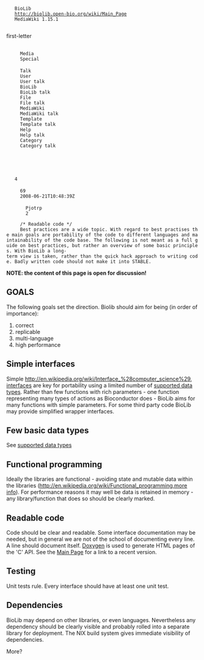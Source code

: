 <mediawiki xmlns="http://www.mediawiki.org/xml/export-0.3/" xmlns:xsi="http://www.w3.org/2001/XMLSchema-instance" xsi:schemaLocation="http://www.mediawiki.org/xml/export-0.3/ http://www.mediawiki.org/xml/export-0.3.xsd" version="0.3" xml:lang="en">
  <siteinfo>
    <sitename>BioLib</sitename>
    <base>http://biolib.open-bio.org/wiki/Main_Page</base>
    <generator>MediaWiki 1.15.1</generator>
    <case>first-letter</case>
    <namespaces>
      <namespace key="-2">Media</namespace>
      <namespace key="-1">Special</namespace>
      <namespace key="0" />
      <namespace key="1">Talk</namespace>
      <namespace key="2">User</namespace>
      <namespace key="3">User talk</namespace>
      <namespace key="4">BioLib</namespace>
      <namespace key="5">BioLib talk</namespace>
      <namespace key="6">File</namespace>
      <namespace key="7">File talk</namespace>
      <namespace key="8">MediaWiki</namespace>
      <namespace key="9">MediaWiki talk</namespace>
      <namespace key="10">Template</namespace>
      <namespace key="11">Template talk</namespace>
      <namespace key="12">Help</namespace>
      <namespace key="13">Help talk</namespace>
      <namespace key="14">Category</namespace>
      <namespace key="15">Category talk</namespace>
    </namespaces>
  </siteinfo>
  <page>
    <title>BioLib best practises</title>
    <id>4</id>
    <revision>
      <id>69</id>
      <timestamp>2008-06-21T10:48:39Z</timestamp>
      <contributor>
        <username>Pjotrp</username>
        <id>2</id>
      </contributor>
      <comment>/* Readable code */</comment>
      <text xml:space="preserve">Best practices are a wide topic. With regard to best practises the main goals are portability of the code to different languages and maintainability of the code base. The following is not meant as a full guide on best practices, but rather an overview of some basic principles. With BioLib a long-term view is taken, rather than the quick hack approach to writing code. Badly written code should not make it into STABLE.

'''NOTE: the content of this page is open for discussion!'''

== GOALS ==

The following goals set the direction. Biolib should aim for being (in order of importance):

# correct
# replicable
# multi-language
# high performance

== Simple interfaces ==

Simple [[http://en.wikipedia.org/wiki/Interface_%28computer_science%29, interfaces]] are key for portability using a limited number of [[supported data types]]. Rather than few functions with rich parameters - one function representing many types of actions as Bioconductor does - BioLib aims for many functions with simple parameters. For some third party code BioLib may provide simplified wrapper interfaces.

== Few basic data types ==

See [[supported data types]]

== Functional programming ==

Ideally the libraries are functional - avoiding state and mutable data within the libraries ([[http://en.wikipedia.org/wiki/Functional_programming,more info]]). For performance reasons it may well be data is retained in memory - any library/function that does so should be clearly marked.

== Readable code ==

Code should be clear and readable. Some interface documentation may be needed, but in general we are not of the school of documenting every line. A line should document itself. [http://www.doxygen.org/ Doxygen] is used to generate HTML pages of the 'C' API. See the [[Main Page]] for a link to a recent version.

== Testing ==

Unit tests rule. Every interface should have at least one unit test.

== Dependencies ==

BioLib may depend on other libraries, or even languages. Nevertheless any dependency should be clearly visible and probably rolled into a separate library for deployment. The NIX build system gives immediate visibility of dependencies.

More?</text>
    </revision>
  </page>
</mediawiki>

